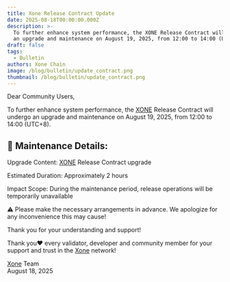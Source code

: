 ```yaml
---
title: Xone Release Contract Update
date: 2025-08-18T00:00:00.000Z
description: >-
  To further enhance system performance, the XONE Release Contract will undergo
  an upgrade and maintenance on August 19, 2025, from 12:00 to 14:00 (UTC+8).
draft: false
tags:
  - Bulletin
authors: Xone Chain
image: /blog/bulletin/update_contract.png
thumbnail: /blog/bulletin/update_contract.png
---
```



Dear Community Users,

To further enhance system performance, the [XONE](https://xone.org/) Release Contract will undergo an upgrade and maintenance on August 19, 2025, from 12:00 to 14:00 (UTC+8).

## 🔧 Maintenance Details:

Upgrade Content: [XONE](https://xone.org/) Release Contract upgrade

Estimated Duration: Approximately 2 hours

Impact Scope: During the maintenance period, release operations will be temporarily unavailable

⚠️ Please make the necessary arrangements in advance. We apologize for any inconvenience this may cause!

Thank you for your understanding and support!

Thank you❤️ every validator, developer and community member for your support and trust in the [Xone](https://xone.org/) network!

[Xone](https://xone.org/) Team\
August 18, 2025

<ContactInfo />
